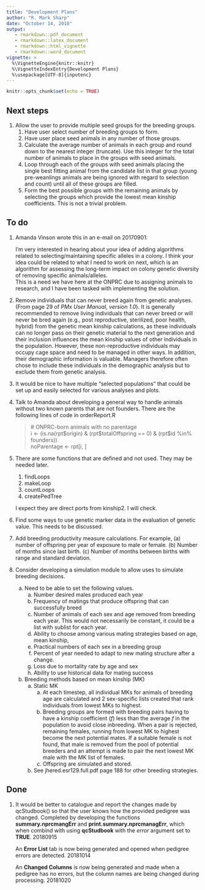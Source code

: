 ```yaml
---
title: "Development Plans"
author: "R. Mark Sharp"
date: "October 14, 2018"
output: 
   - rmarkdown::pdf_document
   - rmarkdown::latex_document
   - rmarkdown::html_vignette
   - rmarkdown::word_document
vignette: >
  %\VignetteEngine{knitr::knitr}
  %\VignetteIndexEntry{Development Plans}
  %\usepackage[UTF-8]{inputenc}
---
```


```r
knitr::opts_chunk$set(echo = TRUE)
```
## Next steps
1.  Allow the user to provide multiple seed groups for the breeding groups.
    1.  Have user select number of breeding groups to form.
    1.  Have user place seed animals in any number of those groups.
    1.  Calculate the average number of animals in each group and round down
        to the nearest integer (truncate). Use this integer for the total number
        of animals to place in the groups with seed animals.
    1.  Loop through each of the groups with seed animals placing the single
        best fitting animal from the candidate list in that group 
        (young pre-weanlings animals are 
        being ignored with regard to selection and count) until all of 
        these groups are filled. 
    1.  Form the best possible groups with the remaining animals by selecting
        the groups which provide the lowest mean kinship coefficients. This
        is not a trivial problem.


## To do
1. Amanda Vinson wrote this in an e-mail on 20170901:
  
    I'm very interested in hearing about your idea of adding algorithms related 
    to selecting/maintaining specific alleles in a colony. 
    I think your idea could be related to what I need to work on next, 
    which is an algorithm for assessing the long-term impact on colony genetic 
    diversity of removing specific animals/alleles.  
    This is a need we have here at the ONPRC due to assigning animals to  
    research, and I have been tasked with implementing the solution.

1. Remove individuals that can never breed again from genetic analyses.
(From page 29 of _PMx User Manual, version 1.0_).
It is generally recommended to remove living individuals that can never breed 
or will never be bred again (e.g., post reproductive, sterilized, poor health, 
hybrid) from the genetic mean kinship calculations, as these individuals can no 
longer pass on their genetic material to the next generation and their 
inclusion influences the mean kinship values of other individuals in the 
population. However, these non-reproductive individuals may occupy cage space 
and need to be managed in other ways. In addition, their demographic 
information is valuable. Managers therefore often chose to include these 
individuals in the demographic analysis but to exclude them from genetic 
analysis. 

1. It would be nice to have multiple "selected populations" that could be 
set up and easily selected for various analyses and plots.

1. Talk to Amanda about developing a general way to handle animals without 
two known parents that are not founders. There are the following lines of code
in orderReport.R

    >    \# ONPRC-born animals with no parentage  
    >    i <- (is.na(rpt\$origin) & (rpt\$totalOffspring == 0) & (rpt\$id %in% founders))  
    >    noParentage <- rpt[i, ]  

1. There are some functions that are defined and not used. 
   They may be needed later.
    1. findLoops
    2. makeLoop
    3. countLoops
    4. createPedTree
    
   I expect they are direct ports from kinship2. 
   I will check.
   
1. Find some ways to use genetic marker data in the evaluation of genetic 
   value. This needs to be discussed.

1. Add breeding productivity measure calculations. For example, (a) number of
   offspring per year of exposure to male or female. (b) Number of months since
   last birth. (c) Number of months between births with range and standard
   deviation.

1. Consider developing a simulation module to allow uses to simulate breeding decisions.
    a. Need to be able to set the following values.
        a. Number desired males produced each year
        b. Frequency of matings that produce offspring that can successfully breed
        c. Number of animals of each sex and age removed from breeding each year. 
        This would not necessarily be constant, it could be a list with sublist for each year.
        d. Ability to choose among various mating strategies based on age, mean kinship,
        e. Practical numbers of each sex in a breeding group
        f. Percent of year needed to adapt to new mating structure after a change.
        g. Loss due to mortality rate by age and sex
        h. Ability to use historical data for mating success
    b. Breeding methods based on mean kinship (MK)
        a. Static MK
            a. At each timestep, all individual MKs for animals of breeding age
            are calculated and 2 sex-specific lists 
            created that rank individuals from lowest MKs to highest.
            b. Breeding groups are formed with breeding pairs having to have a kinship
            coefficient (_f_) less than the average _f_ in the population to avoid
            close inbreeding. When a pair is rejected, remaining females, running from
            lowest MK to highest become the next potential mates. 
            If a suitable female is not found, that male is removed from the pool of
            potential breeders and an attempt is made to pair the next lowest MK male 
            with the MK list of females.
            c. Offspring are simulated and stored.
         b. See jhered.esr129.full.pdf page 188 for other breeding strategies.

## Done

1. It would be better to catalogue and report the changes made by qcStudbook()
   so that the user knows how the provided pedigree was changed. Completed by
   developing the functions __summary.nprcmangErr__ and
   __print.summary.nprcmanagErr__, which when combind with using 
   __qcStudbook__ with the _error_ argument set to __TRUE__. 20180915
   
   An __Error List__ tab is now being generated and opened when pedigree errors 
   are detected. 20181014
   
   An __Changed Columns__ is now being generated and made when a pedigree has no 
   errors, but the column names are being changed during processing. 20181020
   


